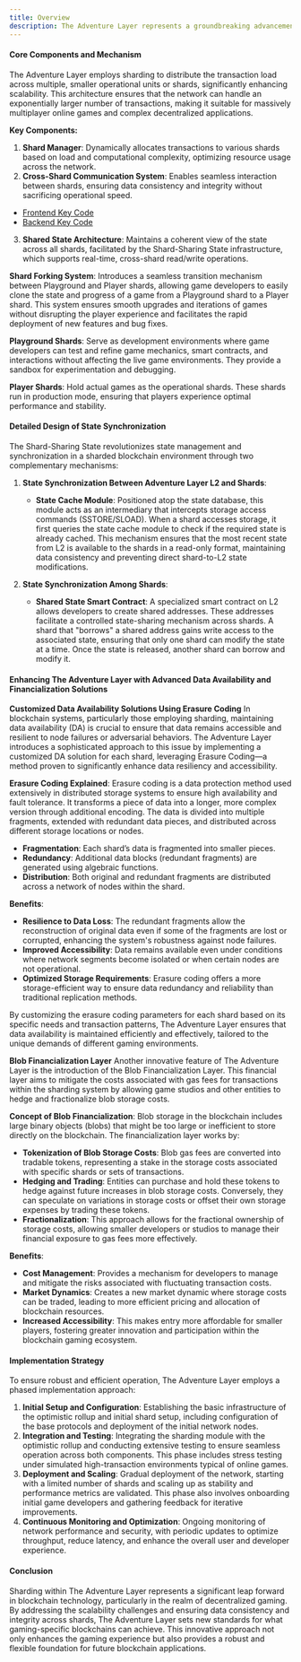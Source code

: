 ```yaml
---
title: Overview
description: The Adventure Layer represents a groundbreaking advancement in blockchain technology, specifically tailored to meet the demands of the rapidly growing web3 gaming industry. Traditional blockchain platforms often struggle with scalability and efficient transaction processing, especially in the context of fully onchain games (FOCGs). The Adventure Layer addresses these challenges by leveraging an Optimistic rollup framework combined with a sophisticated sharding architecture, known as the Shard-Sharing State. This innovative approach aims to provide a scalable, efficient, and secure gaming environment that maintains the principles of decentralization inherent to blockchain technology. The sharding architecture is based on `Arbitrum`.
---
```


#### Core Components and Mechanism

The Adventure Layer employs sharding to distribute the transaction load across multiple, smaller operational units or shards, significantly enhancing scalability. This architecture ensures that the network can handle an exponentially larger number of transactions, making it suitable for massively multiplayer online games and complex decentralized applications.

**Key Components:**

1. **Shard Manager**: Dynamically allocates transactions to various shards based on load and computational complexity, optimizing resource usage across the network.
2. **Cross-Shard Communication System**: Enables seamless interaction between shards, ensuring data consistency and integrity without sacrificing operational speed.
- [Frontend Key Code](https://github.com/AdventureGoldDao/adventure-layer-bridge-web/blob/audit/packages/react-app/src/pages/bridge/transfer.js#L81)
- [Backend Key Code](https://github.com/AdventureGoldDao/adventure-layer-bridge-backend/blob/audit/listen_service/listen.js#L101)

3. **Shared State Architecture**: Maintains a coherent view of the state across all shards, facilitated by the Shard-Sharing State infrastructure, which supports real-time, cross-shard read/write operations.

**Shard Forking System**: Introduces a seamless transition mechanism between Playground and Player shards, allowing game developers to easily clone the state and progress of a game from a Playground shard to a Player shard. This system ensures smooth upgrades and iterations of games without disrupting the player experience and facilitates the rapid deployment of new features and bug fixes.

**Playground Shards**: Serve as development environments where game developers can test and refine game mechanics, smart contracts, and interactions without affecting the live game environments. They provide a sandbox for experimentation and debugging.

**Player Shards**: Hold actual games as the operational shards. These shards run in production mode, ensuring that players experience optimal performance and stability.

#### Detailed Design of State Synchronization

The Shard-Sharing State revolutionizes state management and synchronization in a sharded blockchain environment through two complementary mechanisms:

1. **State Synchronization Between Adventure Layer L2 and Shards**:
    
    - **State Cache Module**: Positioned atop the state database, this module acts as an intermediary that intercepts storage access commands (SSTORE/SLOAD). When a shard accesses storage, it first queries the state cache module to check if the required state is already cached. This mechanism ensures that the most recent state from L2 is available to the shards in a read-only format, maintaining data consistency and preventing direct shard-to-L2 state modifications.
2. **State Synchronization Among Shards**:
    
    - **Shared State Smart Contract**: A specialized smart contract on L2 allows developers to create shared addresses. These addresses facilitate a controlled state-sharing mechanism across shards. A shard that "borrows" a shared address gains write access to the associated state, ensuring that only one shard can modify the state at a time. Once the state is released, another shard can borrow and modify it.

#### Enhancing The Adventure Layer with Advanced Data Availability and Financialization Solutions

**Customized Data Availability Solutions Using Erasure Coding** In blockchain systems, particularly those employing sharding, maintaining data availability (DA) is crucial to ensure that data remains accessible and resilient to node failures or adversarial behaviors. The Adventure Layer introduces a sophisticated approach to this issue by implementing a customized DA solution for each shard, leveraging Erasure Coding—a method proven to significantly enhance data resiliency and accessibility.

**Erasure Coding Explained**: Erasure coding is a data protection method used extensively in distributed storage systems to ensure high availability and fault tolerance. It transforms a piece of data into a longer, more complex version through additional encoding. The data is divided into multiple fragments, extended with redundant data pieces, and distributed across different storage locations or nodes.

- **Fragmentation**: Each shard’s data is fragmented into smaller pieces.
- **Redundancy**: Additional data blocks (redundant fragments) are generated using algebraic functions.
- **Distribution**: Both original and redundant fragments are distributed across a network of nodes within the shard.

**Benefits**:

- **Resilience to Data Loss**: The redundant fragments allow the reconstruction of original data even if some of the fragments are lost or corrupted, enhancing the system's robustness against node failures.
- **Improved Accessibility**: Data remains available even under conditions where network segments become isolated or when certain nodes are not operational.
- **Optimized Storage Requirements**: Erasure coding offers a more storage-efficient way to ensure data redundancy and reliability than traditional replication methods.

By customizing the erasure coding parameters for each shard based on its specific needs and transaction patterns, The Adventure Layer ensures that data availability is maintained efficiently and effectively, tailored to the unique demands of different gaming environments.

**Blob Financialization Layer** Another innovative feature of The Adventure Layer is the introduction of the Blob Financialization Layer. This financial layer aims to mitigate the costs associated with gas fees for transactions within the sharding system by allowing game studios and other entities to hedge and fractionalize blob storage costs.

**Concept of Blob Financialization**: Blob storage in the blockchain includes large binary objects (blobs) that might be too large or inefficient to store directly on the blockchain. The financialization layer works by:

- **Tokenization of Blob Storage Costs**: Blob gas fees are converted into tradable tokens, representing a stake in the storage costs associated with specific shards or sets of transactions.
- **Hedging and Trading**: Entities can purchase and hold these tokens to hedge against future increases in blob storage costs. Conversely, they can speculate on variations in storage costs or offset their own storage expenses by trading these tokens.
- **Fractionalization**: This approach allows for the fractional ownership of storage costs, allowing smaller developers or studios to manage their financial exposure to gas fees more effectively.

**Benefits**:

- **Cost Management**: Provides a mechanism for developers to manage and mitigate the risks associated with fluctuating transaction costs.
- **Market Dynamics**: Creates a new market dynamic where storage costs can be traded, leading to more efficient pricing and allocation of blockchain resources.
- **Increased Accessibility**: This makes entry more affordable for smaller players, fostering greater innovation and participation within the blockchain gaming ecosystem.

#### Implementation Strategy

To ensure robust and efficient operation, The Adventure Layer employs a phased implementation approach:

1. **Initial Setup and Configuration**: Establishing the basic infrastructure of the optimistic rollup and initial shard setup, including configuration of the base protocols and deployment of the initial network nodes.
2. **Integration and Testing**: Integrating the sharding module with the optimistic rollup and conducting extensive testing to ensure seamless operation across both components. This phase includes stress testing under simulated high-transaction environments typical of online games.
3. **Deployment and Scaling**: Gradual deployment of the network, starting with a limited number of shards and scaling up as stability and performance metrics are validated. This phase also involves onboarding initial game developers and gathering feedback for iterative improvements.
4. **Continuous Monitoring and Optimization**: Ongoing monitoring of network performance and security, with periodic updates to optimize throughput, reduce latency, and enhance the overall user and developer experience.

#### Conclusion

Sharding within The Adventure Layer represents a significant leap forward in blockchain technology, particularly in the realm of decentralized gaming. By addressing the scalability challenges and ensuring data consistency and integrity across shards, The Adventure Layer sets new standards for what gaming-specific blockchains can achieve. This innovative approach not only enhances the gaming experience but also provides a robust and flexible foundation for future blockchain applications.

